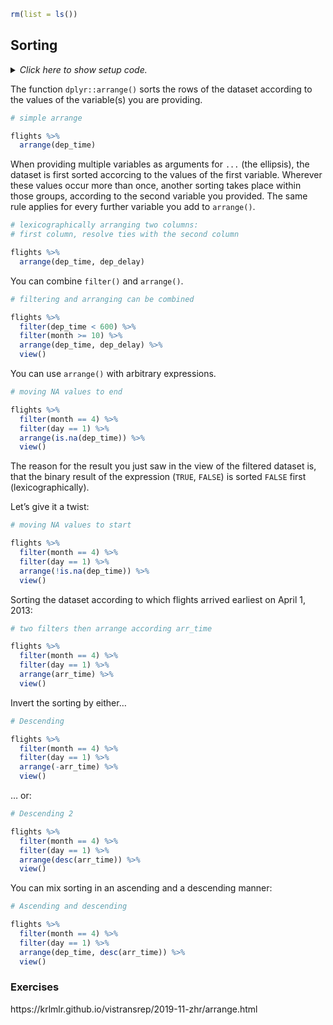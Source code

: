 ```r
rm(list = ls())
```


## Sorting

<details><summary>*Click here to show setup code.*</summary>
```r
### Sorting

```
```r
library(tidyverse)
library(nycflights13)

library(conflicted)
conflict_prefer("filter", "dplyr")
```
</details>


The function `dplyr::arrange()` sorts the rows of the dataset according to the values of the variable(s) you are providing.

```r
# simple arrange
```
```r
flights %>%
  arrange(dep_time)
```

When providing multiple variables as arguments for `...` (the ellipsis), the dataset is first sorted accorcing to the values of the first variable.
Wherever these values occur more than once, another sorting takes place within those groups, according to the second variable you provided.
The same rule applies for every further variable you add to `arrange()`.

```r
# lexicographically arranging two columns:
# first column, resolve ties with the second column
```
```r
flights %>%
  arrange(dep_time, dep_delay)
```

You can combine `filter()` and `arrange()`.

```r
# filtering and arranging can be combined
```
```r
flights %>%
  filter(dep_time < 600) %>%
  filter(month >= 10) %>%
  arrange(dep_time, dep_delay) %>%
  view()
```

You can use `arrange()` with arbitrary expressions.

```r
# moving NA values to end
```
```r
flights %>%
  filter(month == 4) %>%
  filter(day == 1) %>%
  arrange(is.na(dep_time)) %>%
  view()
```

The reason for the result you just saw in the view of the filtered dataset is, that the binary result of the expression (`TRUE`, `FALSE`) is sorted `FALSE` first (lexicographically).

Let's give it a twist:

```r
# moving NA values to start
```
```r
flights %>%
  filter(month == 4) %>%
  filter(day == 1) %>%
  arrange(!is.na(dep_time)) %>%
  view()
```

Sorting the dataset according to which flights arrived earliest on April 1, 2013:

```r
# two filters then arrange according arr_time
```
```r
flights %>%
  filter(month == 4) %>%
  filter(day == 1) %>%
  arrange(arr_time) %>%
  view()
```

Invert the sorting by either...

```r
# Descending
```
```r
flights %>%
  filter(month == 4) %>%
  filter(day == 1) %>%
  arrange(-arr_time) %>%
  view()
```

... or:

```r
# Descending 2
```
```r
flights %>%
  filter(month == 4) %>%
  filter(day == 1) %>%
  arrange(desc(arr_time)) %>%
  view()
```

You can mix sorting in an ascending and a descending manner:

```r
# Ascending and descending
```
```r
flights %>%
  filter(month == 4) %>%
  filter(day == 1) %>%
  arrange(dep_time, desc(arr_time)) %>%
  view()
```

### Exercises {-}

https://krlmlr.github.io/vistransrep/2019-11-zhr/arrange.html
